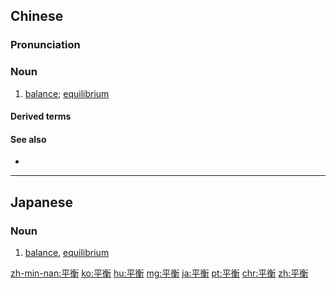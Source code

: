 ==Chinese==
{{zh-forms}}

===Pronunciation===
{{zh-pron
|m=pínghéng
|c=ping4 hang4
|mn=qz:pêng-hn̂g/tw,xm,zz:pêng-hêng/kh:pêⁿ-hêng/tp:pîⁿ-hêng
|ma=Zh-pínghéng.ogg
|cat=n
}}

===Noun===
{{zh-noun}}

# [[balance]]; [[equilibrium]]

====Derived terms====
{{zh-der|化學平衡|平衡感}}

====See also====
* {{zh-l|均衡}}

----

==Japanese==
{{ja-kanjitab|へい|こう|yomi=o}}

===Noun===
{{ja-noun|へいこう}}

# [[balance]], [[equilibrium]]

[[zh-min-nan:平衡]]
[[ko:平衡]]
[[hu:平衡]]
[[mg:平衡]]
[[ja:平衡]]
[[pt:平衡]]
[[chr:平衡]]
[[zh:平衡]]